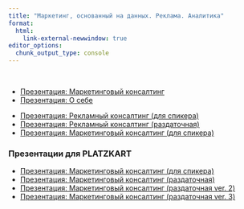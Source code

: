 ```yaml
---
title: "Маркетинг, основанный на данных. Реклама. Аналитика"
format:
  html:
    link-external-newwindow: true
editor_options: 
  chunk_output_type: console
---
```


<br/>

* [Презентация: Маркетинговый консалтинг](/pres/mark_consulting_mailing.qmd)
* [Презентация: О себе](/about/korshakov.qmd)




::: {.hidden}
* [Презентация: Рекламный консалтинг (для спикера)]()
* [Презентация: Рекламный консалтинг (раздаточная)]()
* [Презентация: Маркетинговый консалтинг (для спикера)](/pres/mark_consulting_speaker.qmd)


### Презентации для PLATZKART

* [Презентация: Маркетинговый консалтинг (для спикера)](/pres/mark_consulting_speaker_pl.qmd)
* [Презентация: Маркетинговый консалтинг (раздаточная)](/pres/mark_consulting_mailing_pl.qmd)
* [Презентация: Маркетинговый консалтинг (раздаточная ver. 2)](/pres/mark_consulting_mailing_pl_v2.qmd)
* [Презентация: Маркетинговый консалтинг (раздаточная ver. 3)](/pres/mark_consulting_mailing_pl_v3.qmd)
:::